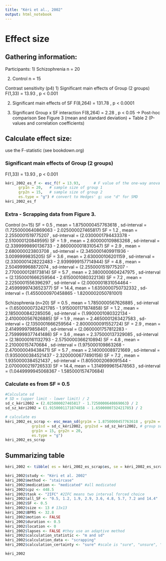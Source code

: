 ```yaml
---
title: "Kéri et al., 2002"
output: html_notebook
---
```


# Effect size

## Gathering information:

Participants: 
1) Schizophrenia
  n = 20

2) Control
  n = 15


Contrast sensitivity (p4)
1) Significant main effects of Group (2 groups)
  F(1,33) = 13.93 , p < 0.001

2) Significant main effects of SF
  F(8,264) = 131.78 , p < 0.0001

3) Significant Group x SF interaction
  F(8,264) = 2.28 , p < 0.05
  -> Post-hoc comparison
  See Figure 3 (mean and standard deviation) + 
  Table 2 (P-values and correlation coefficients)
  

## Calculate effect size:
  use the F-statistic (see bookdown.org)
  
### Significant main effects of Group (2 groups)
  F(1,33) = 13.93 , p < 0.001
```r
kéri_2002_es_f <- esc_f(f = 13.93,      # F value of the one-way anova
      grp1n = 20,   # sample size of group 1 
      grp2n = 15,   # sample size of group 2
      es.type = "g") # convert to Hedges' g; use "d" for SMD
kéri_2002_es_f
```

### Extra - Scrapping data from Figure 3.
Control (n=15)
SF = 0.5 , mean = 1.8750000457763618 , sd-interval = (1.7250000640869063 - 2.025000027465817)
SF = 1.2 , mean = 2.2550001519775207 , sd-interval = (2.0300001794433378 - 2.510000120849595)
SF = 1.9 , mean = 2.600000109863268  , sd-interval = (2.3399999890136733 - 2.8600000018310547)
SF = 2.9 , mean = 2.680000023803708  , sd-interval = (2.3450001409911936 - 3.0099999835205)
SF = 3.6 , mean = 2.630000106201159  , sd-interval = (2.3300001428222483 - 2.9399999157714944)
SF = 4.8 , mean = 2.504999968872074  , sd-interval = (2.2550001519775207 - 2.7700000128173814)
SF = 5.7 , mean = 2.3800000604247975 , sd-interval = (2.1350001666259564 - 2.6150001080322136)
SF = 7.2 , mean = 2.2250001556396297 , sd-interval = (2.0000001831054464 - 2.4599999743652377)
SF = 14.4, mean = 1.6350000750732332 , sd-interval = (1.4550000970458865 - 1.8200002050781001)

Schizophrenia (n=20)
SF = 0.5 , mean = 1.7850000567626885 , sd-interval = (1.6500000732421785 - 1.9150001171874858)
SF = 1.2 , mean = 2.1850000842285056 , sd-interval = (1.9900001080322134 - 2.4100000567626885)
SF = 1.9 , mean = 2.4650001263427583 , sd-interval = (2.1350001666259564 - 2.8000000091552724)
SF = 2.9 , mean = 2.414999979858401  , sd-interval = (2.0600001757812283 - 2.7599999377441486)
SF = 3.6 , mean = 2.375000137329085  , sd-interval = (2.180000161132793 - 2.5750000366210894)
SF = 4.8 , mean = 2.210000157470684  , sd-interval = (1.975000109863268 - 2.470000049438471)
SF = 5.7 , mean = 2.140000089721669  , sd-interval = (1.9350000384521437 - 2.3200000677490156)
SF = 7.2 , mean = 1.9350000384521437 , sd-interval = (1.8050002069091544 - 2.0700000219726533)
SF = 14.4, mean = 1.3149999615478563 , sd-interval = (1.0449999945068367 - 1.585000157470684)


### Calculate es from SF = 0.5
```r
#Calculate sd
# SD = (upper limit - lower limit) / 2
sd_c_kéri2002 = (2.025000027465817 - 1.7250000640869063) / 2
sd_sz_kéri2002 = (1.9150001171874858 - 1.6500000732421785) / 2

# calculate es
kéri_2002_es_scrap <- esc_mean_sd(grp1m = 1.8750000457763618 , grp2m = 1.7850000567626885,  # group mean
            grp1sd = sd_c_kéri2002, grp2sd = sd_sz_kéri2002, # group sd
            grp1n = 15, grp2n = 20, 
            es.type = "g")
kéri_2002_es_scrap 

```


## Summarizing table

```r
kéri_2002 <- tibble( es = kéri_2002_es_scrap$es, se = kéri_2002_es_scrap$se ) 

kéri_2002$study <- "Kéri et al. 2002"
kéri_2002$method <- "staircase"  
kéri_2002$medication <- "medicated" #all medicated
kéri_2002$cpz <- 448.5  
kéri_2002$task <- "2IFC" #2IFC means two interval forced choice
kéri_2002$all_SF <- "0.5, 1.2, 1.9, 2.9, 3.6, 4.8, 5.7, 7.2 and 14.4"
kéri_2002$SF <- 0.5
kéri_2002$size <- 13 # 13x13
kéri_2002$BPRS <- 32.8
kéri_2002$motion <- FALSE 
kéri_2002$duration <- 0.5 
kéri_2002$location <- 0 
kéri_2002$lapses <- FALSE #they use an adaptive method
kéri_2002$calculation_statistic <- "m and sd" 
kéri_2002$calculation_data <- "scrapping" 
kéri_2002$calculation_certainty <- "sure" #scale is "sure", "unsure", "very unsure"

kéri_2002
```



